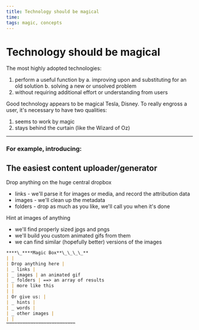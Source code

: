 ```yaml
---
title: Technology should be magical
time:
tags: magic, concepts
---
```


# Technology should be magical

The most highly adopted technologies:

1. perform a useful function by
   a. improving upon and substituting for an old solution
   b. solving a new or unsolved problem
2. without requiring additional effort or understanding from users

Good technology appears to be magical Tesla, Disney. To really engross a user, it's necessary to have two qualities:

1. seems to work by magic
2. stays behind the curtain (like the Wizard of Oz)

---

### For example, introducing:

## The easiest content uploader/generator

Drop anything on the huge central dropbox

- links - we'll parse it for images or media, and record the attribution data
- images - we'll clean up the metadata
- folders - drop as much as you like, we'll call you when it's done

Hint at images of anything

- we'll find properly sized jpgs and pngs
- we'll build you custom animated gifs from them
- we can find similar (hopefully better) versions of the images

```md
****\_****Magic Box**\_\_\_\_**
| |
| Drop anything here |
| _ links |
| _ images | an animated gif
| _ folders | ==> an array of results
| | more like this
| |
| Or give us: |
| _ hints |
| _ words |
| _ other images |
| |
™™™™™™™™™™™™™™™™™™™™™™™™™™
```

